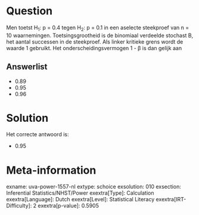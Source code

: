 Question
========

Men toetst H~1~: p = 0.4 tegen H~2~: p = 0.1 in een aselecte steekproef
van n = 10 waarnemingen. Toetsingsgrootheid is de binomiaal verdeelde
stochast B, het aantal successen in de steekproef. Als linker kritieke
grens wordt de waarde 1 gebruikt. Het onderscheidingsvermogen 1 - β is
dan gelijk aan

Answerlist
----------

* 0.89
* 0.95
* 0.96

Solution
========

Het correcte antwoord is: 

* 0.95

Meta-information
================
exname: uva-power-1557-nl
extype: schoice
exsolution: 010
exsection: Inferential Statistics/NHST/Power
exextra[Type]: Calculation
exextra[Language]: Dutch
exextra[Level]: Statistical Literacy
exextra[IRT-Difficulty]: 2
exextra[p-value]: 0.5905
